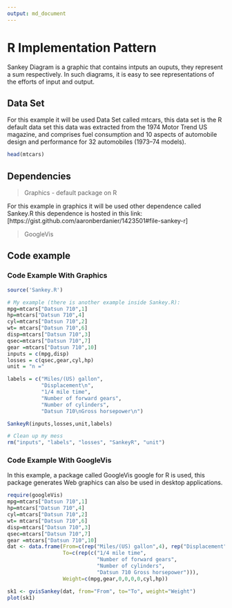 ```yaml
---
output: md_document
---
```


# R Implementation Pattern

Sankey Diagram is a graphic that contains intputs an ouputs, they represent a sum respectively. In such diagrams, it is easy to see representations of the efforts of input and output.

## Data Set

For this example it will be used Data Set called mtcars, this data set is the R default data set this data was extracted from the 1974 Motor Trend US magazine, and comprises fuel consumption and 10 aspects of automobile design and performance for 32 automobiles (1973–74 models).

```r
head(mtcars)

```

## Dependencies 

> Graphics - default package on R

For this example in graphics it will be used other dependence called Sankey.R
this dependence is hosted in this link:  [https://gist.github.com/aaronberdanier/1423501#file-sankey-r]

> GoogleVis 

## Code example 

### Code Example With Graphics

```r
source('Sankey.R')

# My example (there is another example inside Sankey.R):
mpg=mtcars["Datsun 710",1]
hp=mtcars["Datsun 710",4]
cyl=mtcars["Datsun 710",2]
wt= mtcars["Datsun 710",6]
disp=mtcars["Datsun 710",3]
qsec=mtcars["Datsun 710",7]
gear =mtcars["Datsun 710",10]
inputs = c(mpg,disp)
losses = c(qsec,gear,cyl,hp)
unit = "n ="

labels = c("Miles/(US) gallon",
           "Displacement\n",
           "1/4 mile time",
           "Number of forward gears",
           "Number of cylinders",
           "Datsun 710\nGross horsepower\n")

SankeyR(inputs,losses,unit,labels)

# Clean up my mess
rm("inputs", "labels", "losses", "SankeyR", "unit")

```

### Code Example With GoogleVis

In this example, a package called GoogleVis google for R is used, this package generates Web graphics can also be used in desktop applications.

```r

require(googleVis)
mpg=mtcars["Datsun 710",1]
hp=mtcars["Datsun 710",4]
cyl=mtcars["Datsun 710",2]
wt= mtcars["Datsun 710",6]
disp=mtcars["Datsun 710",3]
qsec=mtcars["Datsun 710",7]
gear =mtcars["Datsun 710",10]
dat <- data.frame(From=c(rep("Miles/(US) gallon",4), rep("Displacement", 4)),
                  To=c(rep(c("1/4 mile time",
                             "Number of forward gears",
                             "Number of cylinders",
                             "Datsun 710 Gross horsepower"))),
                  Weight=c(mpg,gear,0,0,0,0,cyl,hp))

sk1 <- gvisSankey(dat, from="From", to="To", weight="Weight")
plot(sk1)

```